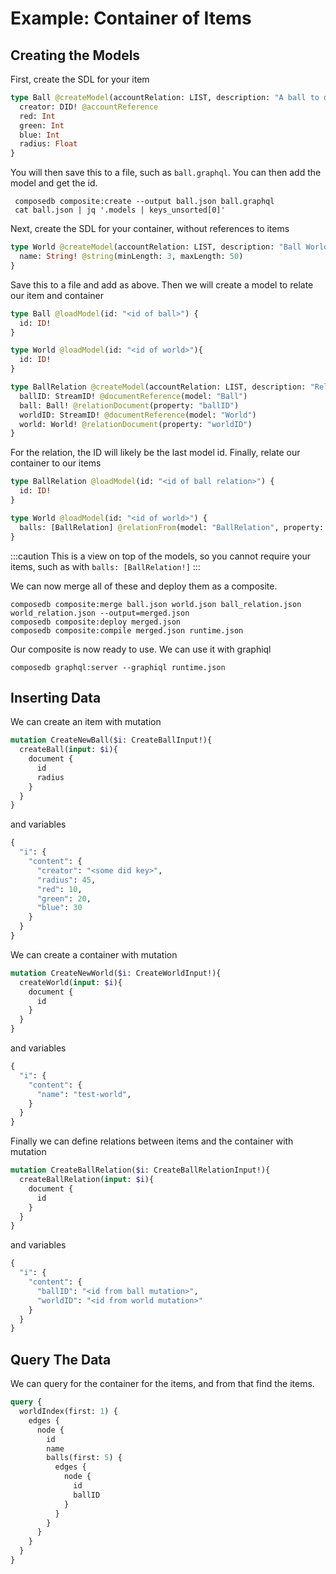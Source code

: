 # Example: Container of Items

<head>
  <meta name="robots" content="noindex" />
  <meta name="googlebot" content="noindex" />
</head>

## Creating the Models
First, create the SDL for your item

```graphql
type Ball @createModel(accountRelation: LIST, description: "A ball to display") {
  creator: DID! @accountReference
  red: Int
  green: Int
  blue: Int
  radius: Float
}
```
You will then save this to a file, such as `ball.graphql`. You can then add the model and get the id.

     composedb composite:create --output ball.json ball.graphql
     cat ball.json | jq '.models | keys_unsorted[0]'

Next, create the SDL for your container, without references to items
```graphql
type World @createModel(accountRelation: LIST, description: "Ball World") {
  name: String! @string(minLength: 3, maxLength: 50)
}
```
Save this to a file and add as above. Then we will create a model to relate our item and container
```graphql
type Ball @loadModel(id: "<id of ball>") {
  id: ID!
}

type World @loadModel(id: "<id of world>"){
  id: ID!
}

type BallRelation @createModel(accountRelation: LIST, description: "Relate a ball to our world") {
  ballID: StreamID! @documentReference(model: "Ball")
  ball: Ball! @relationDocument(property: "ballID")
  worldID: StreamID! @documentReference(model: "World")
  world: World! @relationDocument(property: "worldID")
}
```
For the relation, the ID will likely be the last model id. Finally, relate our container to our items
```graphql
type BallRelation @loadModel(id: "<id of ball relation>") {
  id: ID!
}

type World @loadModel(id: "<id of world>") {
  balls: [BallRelation] @relationFrom(model: "BallRelation", property: "worldID")
}
```

:::caution
This is a view on top of the models, so you cannot require your items, such as with `balls: [BallRelation!]`
:::

We can now merge all of these and deploy them as a composite.

    composedb composite:merge ball.json world.json ball_relation.json world_relation.json --output=merged.json
    composedb composite:deploy merged.json
    composedb composite:compile merged.json runtime.json

Our composite is now ready to use. We can use it with graphiql

    composedb graphql:server --graphiql runtime.json

## Inserting Data

We can create an item with mutation

```graphql
mutation CreateNewBall($i: CreateBallInput!){
  createBall(input: $i){
    document {
      id
      radius
    }
  }
}
```

and variables

```graphql
{
  "i": {
    "content": {
      "creator": "<some did key>",
      "radius": 45,
      "red": 10,
      "green": 20,
      "blue": 30
    }
  }
}
```

We can create a container with mutation

```graphql
mutation CreateNewWorld($i: CreateWorldInput!){
  createWorld(input: $i){
    document {
      id
    }
  }
}
```

and variables

```graphql
{
  "i": {
    "content": {
      "name": "test-world",
    }
  }
}
```

Finally we can define relations between items and the container with mutation
```graphql
mutation CreateBallRelation($i: CreateBallRelationInput!){
  createBallRelation(input: $i){
    document {
      id
    }
  }
}
```
and variables
```graphql
{
  "i": {
    "content": {
      "ballID": "<id from ball mutation>",
      "worldID": "<id from world mutation>"
    }
  }
}
```
## Query The Data
We can query for the container for the items, and from that find the items.
```graphql
query {
  worldIndex(first: 1) {
    edges {
      node {
        id
        name
        balls(first: 5) {
          edges {
            node {
              id
              ballID
            }
          }
        }
      }
    }
  }
}
```